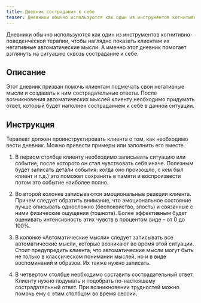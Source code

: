 ```yaml
---
title: Дневник сострадания к себе
teaser: Дневники обычно используются как один из инструментов когнитивно-поведенческой терапии, чтобы наглядно показать клиентам их негативные автоматические мысли. А именно этот дневник помогает взглянуть на ситуацию сквозь сострадание к себе.
---
```


Дневники обычно используются как один из инструментов когнитивно-поведенческой терапии, чтобы наглядно показать клиентам их негативные автоматические мысли. А именно этот дневник помогает взглянуть на ситуацию сквозь сострадание к себе.

## Описание

Этот дневник призван помочь клиентам подмечать свои негативные мысли и
создавать к ним сострадательные ответы. После возникновения
автоматических мыслей клиенту необходимо придумать ответ, который будет
наполнен состраданием к себе в данной ситуации.

## Инструкция

Терапевт должен проинструктировать клиента о том, как необходимо вести
дневник. Можно привести примеры или заполнить его вместе.

1.  В первом столбце клиенту необходимо записывать ситуацию или событие,
    после которого он стал чувствовать себя иначе. Полезным будет
    записать детали события: когда оно произошло, с кем был клиент и
    т.д.) это поможет сохранить в памяти и воспроизвести потом это
    событие наиболее полно.

2.  Во второй колонке записываются эмоциональные реакции клиента. Причем
    следует обратить внимание, что эмоциональное состояние лучше
    описывать односложно (беспокойство, злость) и связанные с ними
    физические ощущения (тошнота). Более эффективным будет оценивать
    интенсивность этих чувств в процентом виде – от 0 до 100%.

3.  В колонке «Автоматические мысли» следует записывать все
    автоматические мысли, которые возникают во время этой ситуации.
    Стоит предупредить клиента, что автоматические мысли могут быть не
    только в классическом понимании мыслей, но и в виде воспоминаний и
    образов. Их также нужно записать.

4.  В четвертом столбце необходимо составить сострадательный ответ.
    Клиенту нужно подумать и подобрать по-настоящему сострадательный
    ответ. При возникновении трудностей можно помочь ему с этим столбцом
    во время сессии.
